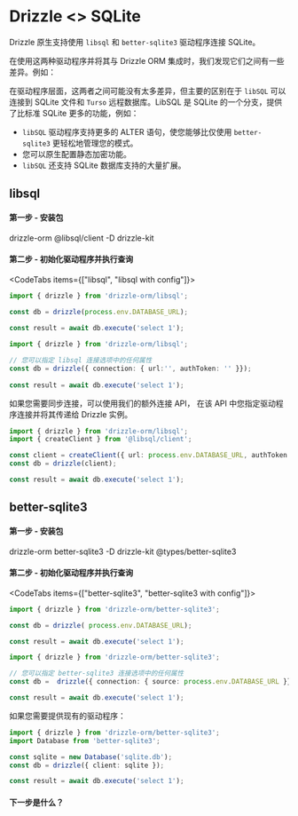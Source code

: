 
# Drizzle \<\> SQLite

Drizzle 原生支持使用 `libsql` 和 `better-sqlite3` 驱动程序连接 SQLite。

在使用这两种驱动程序并将其与 Drizzle ORM 集成时，我们发现它们之间有一些差异。例如：

在驱动程序层面，这两者之间可能没有太多差异，但主要的区别在于 `libSQL` 可以连接到 SQLite 文件和 `Turso` 远程数据库。LibSQL 是 SQLite 的一个分支，提供了比标准 SQLite 更多的功能，例如：

- `libSQL` 驱动程序支持更多的 ALTER 语句，使您能够比仅使用 `better-sqlite3` 更轻松地管理您的模式。
- 您可以原生配置静态加密功能。
- `libSQL` 还支持 SQLite 数据库支持的大量扩展。

## libsql
#### 第一步 - 安装包
<Npm>
drizzle-orm @libsql/client
-D drizzle-kit
</Npm>

#### 第二步 - 初始化驱动程序并执行查询
<CodeTabs items={["libsql", "libsql with config"]}>
```typescript copy
import { drizzle } from 'drizzle-orm/libsql';

const db = drizzle(process.env.DATABASE_URL);
 
const result = await db.execute('select 1');
```
```typescript copy
import { drizzle } from 'drizzle-orm/libsql';

// 您可以指定 libsql 连接选项中的任何属性
const db = drizzle({ connection: { url:'', authToken: '' }});
 
const result = await db.execute('select 1');
```
</CodeTabs>

如果您需要同步连接，可以使用我们的额外连接 API，
在该 API 中您指定驱动程序连接并将其传递给 Drizzle 实例。

```typescript copy
import { drizzle } from 'drizzle-orm/libsql';
import { createClient } from '@libsql/client';

const client = createClient({ url: process.env.DATABASE_URL, authToken: process.env.DATABASE_AUTH_TOKEN });
const db = drizzle(client);

const result = await db.execute('select 1');
```

## better-sqlite3
#### 第一步 - 安装包
<Npm>
drizzle-orm better-sqlite3
-D drizzle-kit @types/better-sqlite3
</Npm>

#### 第二步 - 初始化驱动程序并执行查询
<CodeTabs items={["better-sqlite3", "better-sqlite3 with config"]}>
```typescript copy
import { drizzle } from 'drizzle-orm/better-sqlite3';

const db = drizzle( process.env.DATABASE_URL);

const result = await db.execute('select 1');
```
```typescript copy
import { drizzle } from 'drizzle-orm/better-sqlite3';

// 您可以指定 better-sqlite3 连接选项中的任何属性
const db =  drizzle({ connection: { source: process.env.DATABASE_URL }});

const result = await db.execute('select 1');
```
</CodeTabs>

如果您需要提供现有的驱动程序：
```typescript copy
import { drizzle } from 'drizzle-orm/better-sqlite3';
import Database from 'better-sqlite3';

const sqlite = new Database('sqlite.db');
const db = drizzle({ client: sqlite });

const result = await db.execute('select 1');
```

#### 下一步是什么？

<WhatsNextPostgres/>
